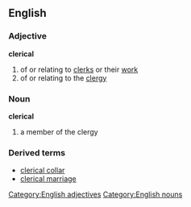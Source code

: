 ==English==
===Adjective===
[[Category:English adjectives]]
'''clerical'''
# of or relating to [[clerk]]s or their [[work]]
# of or relating to the [[clergy]]
===Noun===
[[Category:English nouns]]
'''clerical'''
# a member of the clergy
===Derived terms===
*[[clerical collar]]
*[[clerical marriage]]